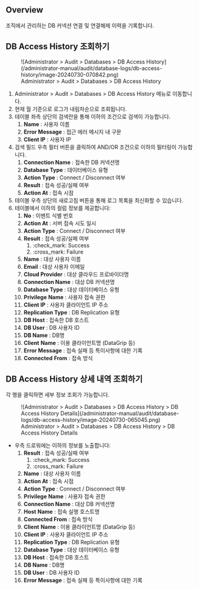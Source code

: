 ## Overview

조직에서 관리하는 DB 커넥션 연결 및 연결해제 이력을 기록합니다.

## DB Access History 조회하기

<figure data-layout="center" data-align="center">
![Administrator &gt; Audit &gt; Databases &gt; DB Access History](/administrator-manual/audit/database-logs/db-access-history/image-20240730-070842.png)
<figcaption>
Administrator &gt; Audit &gt; Databases &gt; DB Access History
</figcaption>
</figure>

1. Administrator &gt; Audit &gt; Databases &gt; DB Access History 메뉴로 이동합니다.
2. 현재 월 기준으로 로그가 내림차순으로 조회됩니다.
3. 테이블 좌측 상단의 검색란을 통해 이하의 조건으로 검색이 가능합니다.
    1.  **Name**  : 사용자 이름
    2.  **Error Message**  : 접근 에러 메시지 내 구문 
    3.  **Client IP**  : 사용자 IP
4. 검색 필드 우측 필터 버튼을 클릭하여 AND/OR 조건으로 이하의 필터링이 가능합니다.
    1.  **Connection Name**  : 접속한 DB 커넥션명
    2.  **Database Type** : 데이터베이스 유형
    3.  **Action Type** : Connect / Disconnect 여부
    4.  **Result** : 접속 성공/실패 여부
    5.  **Action At**  : 접속 시점
5. 테이블 우측 상단의 새로고침 버튼을 통해 로그 목록을 최신화할 수 있습니다.
6. 테이블에서 이하의 컬럼 정보를 제공합니다:
    1.  **No**  : 이벤트 식별 번호
    2.  **Action At**  : 서버 접속 시도 일시
    3.  **Action Type**  : Connect / Disconnect 여부
    4.  **Result**  : 접속 성공/실패 여부
        1. :check_mark: Success
        2. :cross_mark: Failure
    5.  **Name**  : 대상 사용자 이름
    6.  **Email**  : 대상 사용자 이메일
    7.  **Cloud Provider**  : 대상 클라우드 프로바이더명
    8.  **Connection Name**  : 대상 DB 커넥션명
    9.  **Database Type**  : 대상 데이터베이스 유형
    10.  **Privilege**   **Name**  : 사용자 접속 권한 
    11.  **Client IP**  : 사용자 클라이언트 IP 주소
    12.  **Replication Type**  : DB Replication 유형
    13.  **DB Host**  : 접속한 DB 호스트
    14.  **DB User**  : DB 사용자 ID
    15.  **DB Name**  : DB명
    16.  **Client**   **Name**  : 이용 클라이언트명 (DataGrip 등)
    17.  **Error Message**  : 접속 실패 등 특이사항에 대한 기록
    18.  **Connected**   **From**  : 접속 방식

## DB Access History 상세 내역 조회하기

각 행을 클릭하면 세부 정보 조회가 가능합니다.

<figure data-layout="center" data-align="center">
![Administrator &gt; Audit &gt; Databases &gt; DB Access History &gt; DB Access History Details](/administrator-manual/audit/database-logs/db-access-history/image-20240730-065045.png)
<figcaption>
Administrator &gt; Audit &gt; Databases &gt; DB Access History &gt; DB Access History Details
</figcaption>
</figure>

* 우측 드로워에는 이하의 정보를 노출합니다:
    1.  **Result**  : 접속 성공/실패 여부
        1. :check_mark: Success
        2. :cross_mark: Failure
    2.  **Name**  : 대상 사용자 이름
    3.  **Action At**  : 접속 시점
    4.  **Action Type** : Connect / Disconnect 여부
    5.  **Privilege**   **Name**  : 사용자 접속 권한 
    6.  **Connection Name**  : 대상 DB 커넥션명
    7.  **Host**   **Name** : 접속 실행 호스트명
    8.  **Connected From**  : 접속 방식
    9.  **Client**   **Name**  : 이용 클라이언트명 (DataGrip 등)
    10.  **Client IP**  : 사용자 클라이언트 IP 주소
    11.  **Replication Type**  : DB Replication 유형
    12.  **Database Type**  : 대상 데이터베이스 유형
    13.  **DB Host**  : 접속한 DB 호스트
    14.  **DB Name**  : DB명
    15.  **DB User**  : DB 사용자 ID
    16.  **Error Message**  : 접속 실패 등 특이사항에 대한 기록
